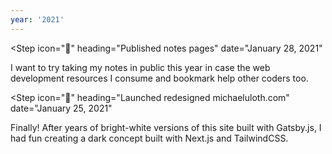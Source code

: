 ```yaml
---
year: '2021'
---
```


<Step
  icon="📝"
  heading="Published notes pages"
  date="January 28, 2021"
>
  I want to try taking my notes in public this year in case the web development resources I consume and bookmark help other coders too. 
</Step>

<Step
  icon="🎨"
  heading="Launched redesigned michaeluloth.com"
  date="January 25, 2021"
>
  Finally! After years of bright-white versions of this site built with Gatsby.js, I had fun creating a dark concept built with Next.js and TailwindCSS.
</Step>